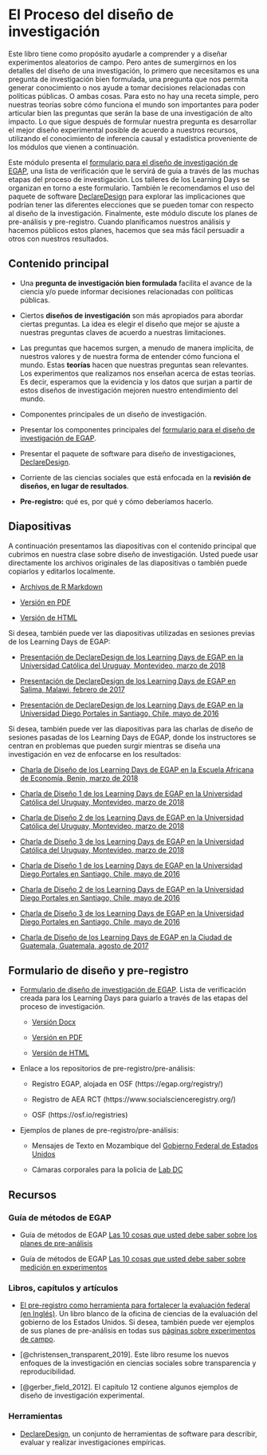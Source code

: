 # El Proceso del diseño de investigación

Este libro tiene como propósito ayudarle a comprender y a diseñar experimentos aleatorios de campo. Pero antes de sumergirnos en los detalles del diseño de una investigación, lo primero que necesitamos es una pregunta de investigación bien formulada, una pregunta que nos permita generar conocimiento o nos ayude a tomar decisiones relacionadas con políticas públicas. O ambas cosas. Para esto no hay una receta simple, pero nuestras teorías sobre cómo funciona el mundo son importantes para poder articular bien las preguntas que serán la base de una investigación de alto impacto. Lo que sigue después de formular nuestra pregunta es desarrollar el mejor diseño experimental posible de acuerdo a nuestros recursos, utilizando el conocimiento de inferencia causal y estadística proveniente de los módulos que vienen a continuación.

Este módulo presenta el [formulario para el diseño de investigación de EGAP](https://egap.github.io/learningdays-resources/Exercises/design-form.Rmd), una lista de verificación que le servirá de guia a través de las muchas etapas del proceso de investigación. Los talleres de los Learning Days se organizan en torno a este formulario. También le recomendamos el uso del paquete de software [DeclareDesign](http://declaredesign.org)  para explorar las implicaciones que podrían tener las diferentes elecciones que se pueden tomar con respecto al diseño de la investigación. Finalmente, este módulo discute los planes de pre-análisis  y pre-registro. Cuando planificamos nuestros análisis y hacemos públicos estos planes, hacemos que sea más fácil persuadir a otros con nuestros resultados.


## Contenido principal

- Una **pregunta de investigación bien formulada** facilita el avance de la ciencia y/o puede informar decisiones relacionadas con políticas públicas.

- Ciertos **diseños de investigación** son más apropiados para  abordar ciertas preguntas. La idea es elegir el diseño que mejor se ajuste a nuestras preguntas claves de acuerdo a nuestras limitaciones.

- Las preguntas que hacemos surgen,  a menudo de manera implícita, de nuestros valores y de nuestra forma de entender cómo funciona el mundo. Estas **teorías** hacen que nuestras preguntas sean relevantes. Los experimentos que realizamos nos enseñan acerca de estas teorías. Es decir, esperamos que la evidencia y los datos que surjan a partir de estos diseños de investigación mejoren nuestro entendimiento del mundo.

- Componentes principales de un diseño de investigación.

- Presentar los componentes principales del [formulario para el diseño de investigación de EGAP](https://egap.github.io/learningdays-resources/Exercises/design-form.html).


- Presentar el paquete de software para  diseño de investigaciones, [DeclareDesign](http://declaredesign.org).


- Corriente de las  ciencias sociales que está enfocada en la **revisión de diseños, en lugar de resultados**.

- **Pre-registro:** qué es, por qué y cómo deberíamos hacerlo.



## Diapositivas


A continuación presentamos las diapositivas con el contenido principal que cubrimos en nuestra clase sobre diseño de investigación.  Usted puede usar directamente los archivos originales de las diapositivas o también puede copiarlos y editarlos localmente.

- [Archivos de R Markdown ](https://egap.github.io/learningdays-resources/Slides_esp/researchdesignform-slides.Rmd)

- [Versión en PDF](https://egap.github.io/learningdays-resources/Slides_esp/researchdesignform-slides.pdf)

- [Versión de HTML](https://egap.github.io/learningdays-resources/Slides_esp/researchdesignform-slides.html)

Si desea, también puede ver las diapositivas utilizadas en sesiones previas de los Learning Days de EGAP:

 - [Presentación de DeclareDesign de los Learning Days de EGAP en la Universidad Católica del Uruguay, Montevideo, marzo de 2018](https://egap.github.io/learningdays-resources/Slides/Examples/declare_design-montevideo.pdf)

 - [Presentación de DeclareDesign de los Learning Days de EGAP en Salima, Malawi, febrero de  2017](https://egap.github.io/learningdays-resources/Slides/Examples/declare_design-malawi.pdf)

 - [Presentación de DeclareDesign de los Learning Days de EGAP en la Universidad Diego Portales in Santiago, Chile, mayo de  2016](https://egap.github.io/learningdays-resources/Slides/Examples/declare_design-santiago.pdf)

Si desea, también puede ver las diapositivas para las charlas de diseño de sesiones pasadas de los Learning Days de EGAP, donde los instructores se centran en problemas que pueden surgir  mientras se diseña una investigación en vez de enfocarse en los resultados:

- [Charla de Diseño de los Learning Days de EGAP en la  Escuela Africana de Economía, Benin, marzo de 2018](https://egap.github.io/learningdays-resources/Slides/Examples/research_design_2-benin.pdf)

 - [Charla de Diseño 1 de los Learning Days de EGAP en la Universidad Católica del Uruguay, Montevideo, marzo de 2018](https://egap.github.io/learningdays-resources/Slides/Examples/research_design_1-montevideo.pdf)

 - [Charla de Diseño 2 de los Learning Days de EGAP en la Universidad Católica del Uruguay, Montevideo, marzo de  2018](https://egap.github.io/learningdays-resources/Slides/Examples/research_design_2-montevideo.pdf)

 - [Charla de Diseño 3 de los Learning Days de EGAP en la Universidad Católica del Uruguay, Montevideo, marzo de 2018](https://egap.github.io/learningdays-resources/Slides/Examples/research_design_3-montevideo.pdf)

 - [Charla de Diseño 1 de los Learning Days de EGAP en la Universidad Diego Portales en Santiago, Chile, mayo de 2016](https://egap.github.io/learningdays-resources/Slides/Examples/research_design_1-santiago.pdf)

 - [Charla de Diseño 2 de los Learning Days de EGAP en la  Universidad Diego Portales en Santiago, Chile, mayo de 2016](https://egap.github.io/learningdays-resources/Slides/Examples/research_design_2-santiago.pdf)

 - [Charla de Diseño 3 de los Learning Days de EGAP en la Universidad Diego Portales en Santiago, Chile, mayo de 2016](https://egap.github.io/learningdays-resources/Slides/Examples/research_design_3-santiago.pdf)

 - [Charla de Diseño de los Learning Days de EGAP en la Ciudad de Guatemala, Guatemala, agosto de 2017](https://egap.github.io/learningdays-resources/Slides/Examples/research_design-guatemala.pdf)

## Formulario de diseño y pre-registro

- [Formulario de diseño de investigación de EGAP](https://egap.github.io/learningdays-resources/Exercises/design-form.html). Lista de verificación creada para los Learning Days para guiarlo  a través de las etapas del proceso de investigación.
     - [Versión Docx](https://egap.github.io/learningdays-resources/Exercises/design-form.docx)

     - [Versión en PDF](https://egap.github.io/learningdays-resources/Exercises/design-form.pdf)

     - [Versión de HTML](https://egap.github.io/learningdays-resources/Exercises/design-form.html)

- Enlace a los repositorios de pre-registro/pre-análisis:

    - Registro EGAP, alojada en OSF (https://egap.org/registry/)

    - Registro de AEA RCT  (https://www.socialscienceregistry.org/)

    - OSF (https://osf.io/registries)

- Ejemplos de planes de pre-registro/pre-análisis:

    - Mensajes de Texto en Mozambique del [Gobierno Federal de Estados Unidos](https://oes.gsa.gov/projects/sms-mozambique/)

    - Cámaras corporales para la policia de [Lab DC](https://osf.io/472zh)

## Recursos

### Guía de métodos de EGAP 

- Guía de métodos de EGAP [Las 10 cosas que usted debe saber sobre los planes de pre-análisis](https://egap.org/es/resource/10-cosas-que-debe-saber-sobre-los-planes-de-analisis-previos/)

- Guía de métodos de EGAP [Las 10 cosas que usted debe saber sobre medición en experimentos](https://egap.org/es/resource/10-cosas-que-debe-saber-sobre-las-mediciones-en-los-experimentos/)


### Libros, capítulos y artículos

- [El pre-registro como herramienta para fortalecer la evaluación federal (en Inglés)](https://oes.gsa.gov/assets/files/preregistration-as-a-tool-in-federal-evaluation.pdf).  Un libro blanco de la oficina de ciencias de la evaluación del gobierno de los Estados Unidos.  Si desea, también puede ver ejemplos de sus planes de pre-análisis en todas sus [páginas sobre experimentos de campo](https://oes.gsa.gov/work/).

- [@christensen_transparent_2019]. Este libro resume los nuevos enfoques de la investigación en ciencias sociales sobre  transparencia y reproducibilidad.

- [@gerber_field_2012].  El capitulo 12 contiene algunos ejemplos de diseño de investigación experimental.

### Herramientas


- [DeclareDesign](https://declaredesign.org/),  un conjunto de herramientas  de software para describir, evaluar y realizar investigaciones empíricas.

